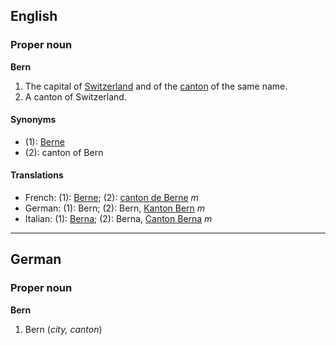 ==English==
===Proper noun===
'''Bern'''

#The capital of [[Switzerland]] and of the [[canton]] of the same name.
#A canton of Switzerland.

====Synonyms====
*(1): [[Berne]]
*(2): canton of Bern

====Translations====
*French: (1): [[Berne]]; (2): [[canton de Berne]] ''m''
*German: (1): Bern; (2): Bern, [[Kanton Bern]] ''m''
*Italian: (1): [[Berna]]; (2): Berna, [[Canton Berna]] ''m''

----
==German==
===Proper noun===
'''Bern'''

#Bern (''city, canton'')
